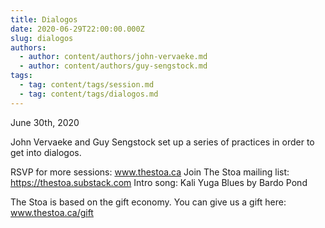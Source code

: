 ```yaml
---
title: Dialogos
date: 2020-06-29T22:00:00.000Z
slug: dialogos
authors:
  - author: content/authors/john-vervaeke.md
  - author: content/authors/guy-sengstock.md
tags:
  - tag: content/tags/session.md
  - tag: content/tags/dialogos.md
---
```


June 30th, 2020

John Vervaeke and Guy Sengstock set up a series of practices in order to get into dialogos.

RSVP for more sessions: www.thestoa.ca
Join The Stoa mailing list: https://thestoa.substack.com
Intro song: Kali Yuga Blues by Bardo Pond

The Stoa is based on the gift economy. You can give us a gift here: www.thestoa.ca/gift
